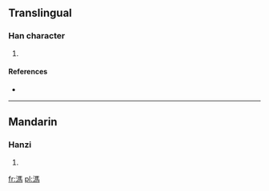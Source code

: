 ==Translingual==

===Han character===
{{Han char|rn=85|rad=水|as=10|sn=13|four=3112<sub>7</sub>|canj=水尸手火 (ESQF)}}

# {{defn|Han|sort=水10}}

====References====
* {{Han ref|kx=0640.110|dkj=17956|hdz=31693.020|uh=6EA4|ud=28324|bh=DE62|bd=56930}}

----

==Mandarin==

===Hanzi===
{{cmn-hanzi|pin=[[mǎ]] ([[ma3]])|wg=ma<sup>3</sup>}}

# {{defn|Mandarin|sort=水10}}

[[fr:溤]]
[[pl:溤]]